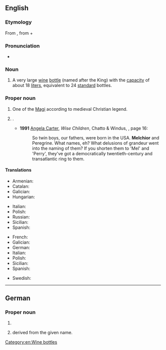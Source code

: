 {{also|melchior}}
==English==
{{rfc|en|Is in the category 'English male given names from Old Persian' but the etymology provided indicates Hebrew origin only}}

===Etymology===
From {{der|en|he|מלכיאור||king of light}}, from {{m|he|מלך||king}} + {{m|he|אור||light}}

===Pronunciation===
* {{IPA|en|/ˈmɛl.ki.ɔː(ɹ)/}}

===Noun===
{{en-noun}}

# A very large [[wine]] [[bottle]] (named after the King) with the [[capacity]] of about 18 [[liter]]s, equivalent to 24 [[standard]] bottles.

===Proper noun===
{{en-proper noun}}

# One of the [[Magi]] according to medieval Christian legend.
# {{qualifier|rather rare}} {{given name|en|male|from=Old Persian}}.
#* '''1991''' [[w:Angela Carter|Angela Carter]], ''Wise Children'', Chatto & Windus, {{ISBN|0701133546}}, page 16:
#*: So twin boys, our fathers, were born in the USA. '''Melchior''' and Peregrine. What names, eh? What delusions of grandeur went into the naming of them? If you shorten them to 'Mel' and 'Perry', they've got a democratically twentieth-century and transatlantic ring to them.

====Translations====
{{trans-top|one of the Magi}}
* Armenian: {{t|hy|Մելքոն|sc=Armn}}
* Catalan: {{t+|ca|Melcior}}
* Galician: {{t+|gl|Melchor|m}}
* Hungarian: {{t+|hu|Menyhért}}
{{trans-mid}}
* Italian: {{t+|it|Melchiorre|m}}
* Polish: {{t+|pl|Melchior|m}}
* Russian: {{t+|ru|Мельхио́р}}
* Sicilian: {{t|scn|Mirchiorri|m}}
* Spanish: {{t+|es|Melchor|m}}
{{trans-bottom}}

{{trans-top|male given name}}
* French: {{t+|fr|Melchior|m}}
* Galician: {{t+|gl|Melchor|m}}
* German: {{t|de|Melchior}}
* Italian: {{t+|it|Melchiorre|m}}
* Polish: {{t+|pl|Melchior|m}}
* Sicilian: {{t|scn|Mirchiorri|m}}
* Spanish: {{t+|es|Melchor|m}}
{{trans-mid}}
* Swedish: {{t+|sv|Melker}}
{{trans-bottom}}

[[Category:en:Wine bottles]]

----

==German==

===Proper noun===
{{head|de|proper noun}}

# {{given name|de|male|eq=Melchior}}
# {{surname|de|from=given names|nodot=1}} derived from the given name.